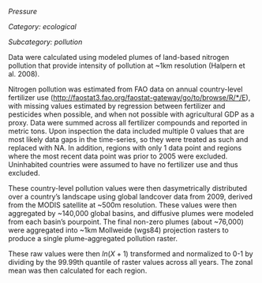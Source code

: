 *Pressure*

*Category: ecological*

*Subcategory: pollution*

Data were calculated using modeled plumes of land-based nitrogen pollution that provide intensity of pollution at ~1km resolution (Halpern et al. 2008). 

Nitrogen pollution was estimated from FAO data on annual country-level fertilizer use ([http://faostat3.fao.org/faostat-gateway/go/to/browse/R/*/E](http://faostat3.fao.org/faostat-gateway/go/to/browse/R/*/E)), with missing values estimated by regression between fertilizer and pesticides when possible, and when not possible with agricultural GDP as a proxy.  Data were summed across all fertilizer compounds and reported in metric tons. Upon inspection the data included multiple 0 values that are most likely data gaps in the time-series, so they were treated as such and replaced with NA. In addition, regions with only 1 data point and regions where the most recent data point was prior to 2005 were excluded. Uninhabited countries were assumed to have no fertilizer use and thus excluded. 

These country-level pollution values were then dasymetrically distributed over a country’s landscape using global landcover data from 2009, derived from the MODIS satellite at ~500m resolution. These values were then aggregated by ~140,000 global basins, and diffusive plumes were modeled from each basin’s pourpoint. The final non-zero plumes (about ~76,000) were aggregated into ~1km Mollweide (wgs84) projection rasters to produce a single plume-aggregated pollution raster. 

These raw values were then $ln(X+1)$ transformed and normalized to 0-1 by dividing by the 99.99th quantile of raster values across all years.  The zonal mean was then calculated for each region.  